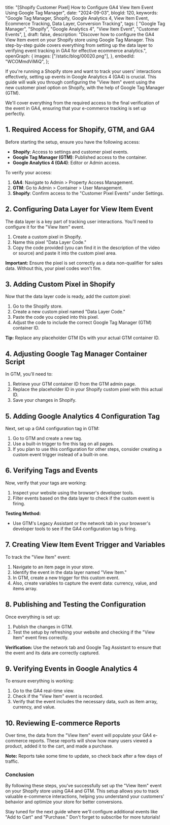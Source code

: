  title: "[Shopify Customer Pixel] How to Configure GA4 View Item Event Using Google Tag Manager",
  date: "2024-09-03",
  blogId: 120,
  keywords:
    "Google Tag Manager, Shopify, Google Analytics 4, View Item Event, Ecommerce Tracking, Data Layer, Conversion Tracking",
  tags: [
    "Google Tag Manager",
    "Shopify",
    "Google Analytics 4",
    "View Item Event",
    "Customer Events",
  ],
  draft: false,
  description:
    "Discover how to configure the GA4 View Item event on your Shopify store using Google Tag Manager. This step-by-step guide covers everything from setting up the data layer to verifying event tracking in GA4 for effective ecommerce analytics.",
  openGraph: {
    images: ["/static/blog/00020.png"],
  },
  embedId: "WCOMmdViMiQ",
};

If you're running a Shopify store and want to track your users' interactions effectively, setting up events in Google Analytics 4 (GA4) is crucial. This guide will walk you through configuring the "View Item" event using the new customer pixel option on Shopify, with the help of Google Tag Manager (GTM).

We'll cover everything from the required access to the final verification of the event in GA4, ensuring that your e-commerce tracking is set up perfectly.

## 1. Required Access for Shopify, GTM, and GA4

Before starting the setup, ensure you have the following access:

- **Shopify**: Access to settings and customer pixel events.
- **Google Tag Manager (GTM)**: Published access to the container.
- **Google Analytics 4 (GA4)**: Editor or Admin access.

To verify your access:

1. **GA4**: Navigate to Admin > Property Access Management.
2. **GTM**: Go to Admin > Container > User Management.
3. **Shopify**: Confirm access to the "Customer Pixel Events" under Settings.

## 2. Configuring Data Layer for View Item Event

The data layer is a key part of tracking user interactions. You'll need to configure it for the "View Item" event.

1. Create a custom pixel in Shopify.
2. Name this pixel "Data Layer Code."
3. Copy the code provided (you can find it in the description of the video or source) and paste it into the custom pixel area.

<DataLayerCodeBlock fileName="view_item.js" />

**Important:** Ensure the pixel is set correctly as a data non-qualifier for sales data. Without this, your pixel codes won't fire.

## 3. Adding Custom Pixel in Shopify

Now that the data layer code is ready, add the custom pixel:

1. Go to the Shopify store.
2. Create a new custom pixel named "Data Layer Code."
3. Paste the code you copied into this pixel.
4. Adjust the code to include the correct Google Tag Manager (GTM) container ID.

**Tip:** Replace any placeholder GTM IDs with your actual GTM container ID.

## 4. Adjusting Google Tag Manager Container Script

In GTM, you'll need to:

1. Retrieve your GTM container ID from the GTM admin page.
2. Replace the placeholder ID in your Shopify custom pixel with this actual ID.
3. Save your changes in Shopify.

## 5. Adding Google Analytics 4 Configuration Tag

Next, set up a GA4 configuration tag in GTM:

1. Go to GTM and create a new tag.
2. Use a built-in trigger to fire this tag on all pages.
3. If you plan to use this configuration for other steps, consider creating a custom event trigger instead of a built-in one.

## 6. Verifying Tags and Events

Now, verify that your tags are working:

1. Inspect your website using the browser's developer tools.
2. Filter events based on the data layer to check if the custom event is firing.

**Testing Method:**

- Use GTM's Legacy Assistant or the network tab in your browser's developer tools to see if the GA4 configuration tag is firing.

## 7. Creating View Item Event Trigger and Variables

To track the "View Item" event:

1. Navigate to an item page in your store.
2. Identify the event in the data layer named "View Item."
3. In GTM, create a new trigger for this custom event.
4. Also, create variables to capture the event data: currency, value, and items array.

## 8. Publishing and Testing the Configuration

Once everything is set up:

1. Publish the changes in GTM.
2. Test the setup by refreshing your website and checking if the "View Item" event fires correctly.

**Verification:** Use the network tab and Google Tag Assistant to ensure that the event and its data are correctly captured.

## 9. Verifying Events in Google Analytics 4

To ensure everything is working:

1. Go to the GA4 real-time view.
2. Check if the "View Item" event is recorded.
3. Verify that the event includes the necessary data, such as item array, currency, and value.

## 10. Reviewing E-commerce Reports

Over time, the data from the "View Item" event will populate your GA4 e-commerce reports. These reports will show how many users viewed a product, added it to the cart, and made a purchase.

**Note:** Reports take some time to update, so check back after a few days of traffic.

### Conclusion

By following these steps, you've successfully set up the "View Item" event on your Shopify store using GA4 and GTM. This setup allows you to track valuable e-commerce interactions, helping you understand your customers' behavior and optimize your store for better conversions.

Stay tuned for the next guide where we'll configure additional events like "Add to Cart" and "Purchase." Don't forget to subscribe for more tutorials!
